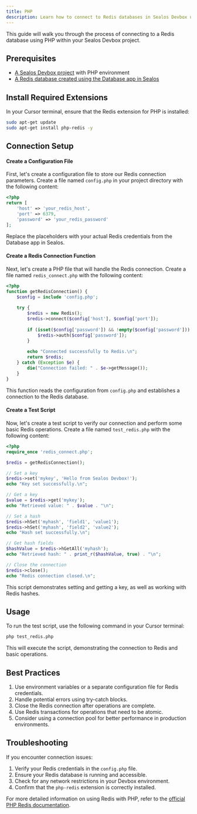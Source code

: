 ```yaml
---
title: PHP
description: Learn how to connect to Redis databases in Sealos Devbox using PHP
---
```


This guide will walk you through the process of connecting to a Redis database using PHP within your Sealos Devbox project.

## Prerequisites

- [A Sealos Devbox project](/docs/guides/fundamentals/create-a-project) with PHP environment
- [A Redis database created using the Database app in Sealos](./)

## Install Required Extensions

In your Cursor terminal, ensure that the Redis extension for PHP is installed:

```bash
sudo apt-get update
sudo apt-get install php-redis -y
```

## Connection Setup

<div className='steps [&_h4]:step'>

#### Create a Configuration File

First, let's create a configuration file to store our Redis connection parameters. Create a file named `config.php` in your project directory with the following content:

```php
<?php
return [
    'host' => 'your_redis_host',
    'port' => 6379,
    'password' => 'your_redis_password'
];
```

Replace the placeholders with your actual Redis credentials from the Database app in Sealos.

#### Create a Redis Connection Function

Next, let's create a PHP file that will handle the Redis connection. Create a file named `redis_connect.php` with the following content:

```php
<?php
function getRedisConnection() {
    $config = include 'config.php';
    
    try {
        $redis = new Redis();
        $redis->connect($config['host'], $config['port']);
        
        if (isset($config['password']) && !empty($config['password'])) {
            $redis->auth($config['password']);
        }
        
        echo "Connected successfully to Redis.\n";
        return $redis;
    } catch (Exception $e) {
        die("Connection failed: " . $e->getMessage());
    }
}
```

This function reads the configuration from `config.php` and establishes a connection to the Redis database.

#### Create a Test Script

Now, let's create a test script to verify our connection and perform some basic Redis operations. Create a file named `test_redis.php` with the following content:

```php
<?php
require_once 'redis_connect.php';

$redis = getRedisConnection();

// Set a key
$redis->set('mykey', 'Hello from Sealos Devbox!');
echo "Key set successfully.\n";

// Get a key
$value = $redis->get('mykey');
echo "Retrieved value: " . $value . "\n";

// Set a hash
$redis->hSet('myhash', 'field1', 'value1');
$redis->hSet('myhash', 'field2', 'value2');
echo "Hash set successfully.\n";

// Get hash fields
$hashValue = $redis->hGetAll('myhash');
echo "Retrieved hash: " . print_r($hashValue, true) . "\n";

// Close the connection
$redis->close();
echo "Redis connection closed.\n";
```

This script demonstrates setting and getting a key, as well as working with Redis hashes.

</div>

## Usage

To run the test script, use the following command in your Cursor terminal:

```bash
php test_redis.php
```

This will execute the script, demonstrating the connection to Redis and basic operations.

## Best Practices

1. Use environment variables or a separate configuration file for Redis credentials.
2. Handle potential errors using try-catch blocks.
3. Close the Redis connection after operations are complete.
4. Use Redis transactions for operations that need to be atomic.
5. Consider using a connection pool for better performance in production environments.

## Troubleshooting

If you encounter connection issues:

1. Verify your Redis credentials in the `config.php` file.
2. Ensure your Redis database is running and accessible.
3. Check for any network restrictions in your Devbox environment.
4. Confirm that the `php-redis` extension is correctly installed.

For more detailed information on using Redis with PHP, refer to the [official PHP Redis documentation](https://github.com/phpredis/phpredis).